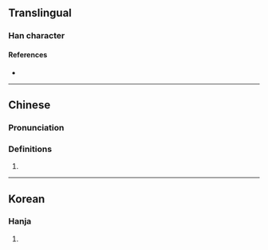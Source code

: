 {{character info}}
==Translingual==

===Han character===
{{Han char|rn=9|rad=人|as=06|sn=8|four=21291|canj=OYMF|ids=⿰亻尗}}

====References====
* {{Han ref|kx=0102.291|dkj=00620|hdz=10147.050|uh=3450|ud=13392}}

----

==Chinese==
{{zh-forms}}

===Pronunciation===
{{zh-pron
|m=shū
|c=suk1
|mc=
|oc=
|ma=
|cat=
}}

===Definitions===
{{zh-hanzi}}

# {{rfdef|zh}}

----

==Korean==

===Hanja===
{{ko-hanja|숙}}

# {{rfdef|ko|sort=人06}}